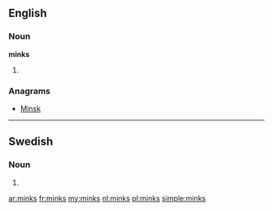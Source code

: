 ==English==

===Noun===
'''minks'''

# {{plural of|[[mink]]}}

===Anagrams===
* [[Minsk#English|Minsk]]

----

==Swedish==

===Noun===
{{infl|sv|noun form}}

# {{sv-noun-form-indef-gen|mink}}

[[ar:minks]]
[[fr:minks]]
[[my:minks]]
[[nl:minks]]
[[pl:minks]]
[[simple:minks]]